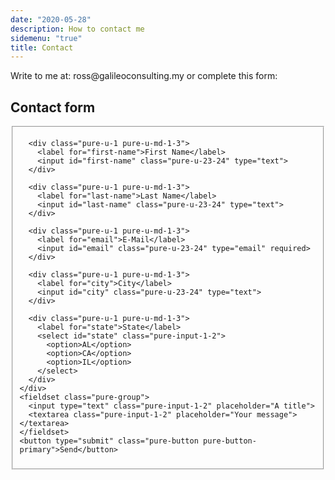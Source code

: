 ```yaml
---
date: "2020-05-28"
description: How to contact me
sidemenu: "true"
title: Contact
---
```


Write to me at: ross@galileoconsulting.my or complete this form:

## Contact form

<form class="pure-form pure-form-stacked">
  <fieldset>
    <div class="pure-g">
      <div class="pure-u-1 pure-u-md-1-3">
        <label for="first-name">First Name</label>
        <input id="first-name" class="pure-u-23-24" type="text">
      </div>

      <div class="pure-u-1 pure-u-md-1-3">
        <label for="last-name">Last Name</label>
        <input id="last-name" class="pure-u-23-24" type="text">
      </div>

      <div class="pure-u-1 pure-u-md-1-3">
        <label for="email">E-Mail</label>
        <input id="email" class="pure-u-23-24" type="email" required>
      </div>

      <div class="pure-u-1 pure-u-md-1-3">
        <label for="city">City</label>
        <input id="city" class="pure-u-23-24" type="text">
      </div>

      <div class="pure-u-1 pure-u-md-1-3">
        <label for="state">State</label>
        <select id="state" class="pure-input-1-2">
          <option>AL</option>
          <option>CA</option>
          <option>IL</option>
        </select>
      </div>
    </div>
    <fieldset class="pure-group">
      <input type="text" class="pure-input-1-2" placeholder="A title">
      <textarea class="pure-input-1-2" placeholder="Your message"></textarea>
    </fieldset>
    <button type="submit" class="pure-button pure-button-primary">Send</button>
  </fieldset>
</form>
